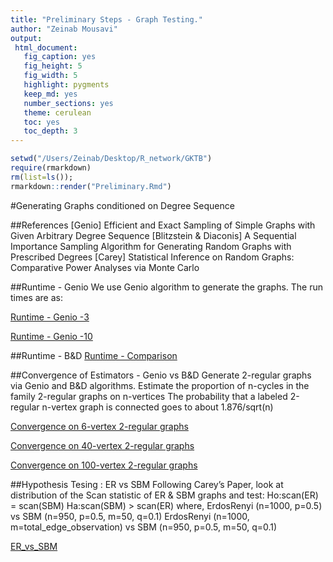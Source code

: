 ```yaml
---
title: "Preliminary Steps - Graph Testing."
author: "Zeinab Mousavi"
output: 
 html_document:
   fig_caption: yes
   fig_height: 5
   fig_width: 5
   highlight: pygments
   keep_md: yes
   number_sections: yes
   theme: cerulean
   toc: yes
   toc_depth: 3
---
```


```r
setwd("/Users/Zeinab/Desktop/R_network/GKTB")
require(rmarkdown)
rm(list=ls()); 
rmarkdown::render("Preliminary.Rmd") 
```


#Generating Graphs conditioned on Degree Sequence

##References
[Genio] Efficient and Exact Sampling of Simple Graphs with Given Arbitrary Degree Sequence
[Blitzstein & Diaconis] A Sequential Importance Sampling Algorithm for Generating Random Graphs with Prescribed Degrees 
[Carey] Statistical Inference on Random Graphs: Comparative Power Analyses via Monte Carlo

##Runtime - Genio
We use Genio algorithm to generate the graphs. The run times are as:

[Runtime - Genio -3](https://github.com/neurodata/graph-testing/blob/master/Figures/runtime_200_4000_3.jpeg)

[Runtime - Genio -10](https://github.com/neurodata/graph-testing/blob/master/Figures/runtime_200_3200_10.jpeg)

##Runtime - B&D
[Runtime - Comparison](https://github.com/neurodata/graph-testing/blob/master/Figures/runtime_Genio_vs_BD.jpeg)

##Convergence of Estimators - Genio vs B&D
Generate 2-regular graphs via Genio and B&D algorithms. 
Estimate the proportion of n-cycles in the family 2-regular graphs on n-vertices
The probability that a labeled 2-regular n-vertex graph is connected goes to about 1.876/sqrt(n)

[Convergence on 6-vertex 2-regular graphs](https://github.com/neurodata/graph-testing/blob/master/Figures/conv_6v_100_100000.jpeg)

[Convergence on 40-vertex 2-regular graphs](https://github.com/neurodata/graph-testing/blob/master/Figures/conv_40v_100_100000.jpeg)

[Convergence on 100-vertex 2-regular graphs](https://github.com/neurodata/graph-testing/blob/master/Figures/conv_100v_100_100000.jpeg)

##Hypothesis Tesing : ER vs SBM
Following Carey's Paper, look at distribution of the Scan statistic of ER & SBM graphs and test:
Ho:scan(ER) = scan(SBM) 
Ha:scan(SBM) > scan(ER) 
where,
ErdosRenyi (n=1000, p=0.5) vs SBM (n=950, p=0.5, m=50, q=0.1)
ErdosRenyi (n=1000, m=total_edge_observation) vs SBM (n=950, p=0.5, m=50, q=0.1)

[ER_vs_SBM](https://github.com/neurodata/graph-testing/blob/master/Code/R/TestPower.md)
 










